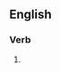 {{also|adlibbing|ad libbing}}

==English==

===Verb===
{{head|en|present participle}}

# {{present participle of|ad-lib|lang=en|nocat=1}}